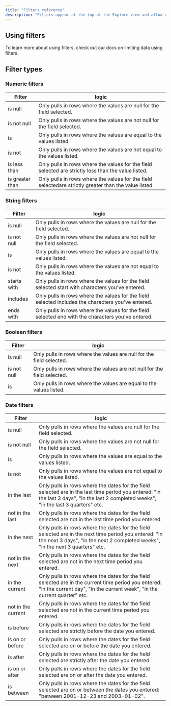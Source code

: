 ```yaml
---
title: "Filters reference"
description: "Filters appear at the top of the Explore view and allow users to change the data being pulled in."
---
```


## Using filters

To learn more about using filters, check out our docs on limiting data using filters.

## Filter types

### Numeric filters

| Filter          | logic                                                                                                 |
| --------------- | ----------------------------------------------------------------------------------------------------- |
| is null         | Only pulls in rows where the values are null for the field selected.                                  |
| is not null     | Only pulls in rows where the values are not null for the field selected.                              |
| is              | Only pulls in rows where the values are equal to the values listed.                                   |
| is not          | Only pulls in rows where the values are not equal to the values listed.                               |
| is less than    | Only pulls in rows where the values for the field selected are strictly less than the value listed.   |
| is greater than | Only pulls in rows where the values for the field selectedare strictly greater than the value listed. |

### String filters

| Filter      | logic                                                                                              |
| ----------- | -------------------------------------------------------------------------------------------------- |
| is null     | Only pulls in rows where the values are null for the field selected.                               |
| is not null | Only pulls in rows where the values are not null for the field selected.                           |
| is          | Only pulls in rows where the values are equal to the values listed.                                |
| is not      | Only pulls in rows where the values are not equal to the values listed.                            |
| starts with | Only pulls in rows where the values for the field selected start with characters you've entered.   |
| includes    | Only pulls in rows where the values for the field selected includes the characters you've entered. |
| ends with   | Only pulls in rows where the values for the field selected end with the characters you've entered. |

### Boolean filters

| Filter      | logic                                                                    |
| ----------- | ------------------------------------------------------------------------ |
| is null     | Only pulls in rows where the values are null for the field selected.     |
| is not null | Only pulls in rows where the values are not null for the field selected. |
| is          | Only pulls in rows where the values are equal to the values listed.      |

### Date filters

| Filter             | logic                                                                                                                                                                                   |
| ------------------ | --------------------------------------------------------------------------------------------------------------------------------------------------------------------------------------- |
| is null            | Only pulls in rows where the values are null for the field selected.                                                                                                                    |
| is not null        | Only pulls in rows where the values are not null for the field selected.                                                                                                                |
| is                 | Only pulls in rows where the values are equal to the values listed.                                                                                                                     |
| is not             | Only pulls in rows where the values are not equal to the values listed.                                                                                                                 |
| in the last        | Only pulls in rows where the dates for the field selected are in the last time period you entered: "in the last 3 days", "in the last 2 completed weeks", "in the last 3 quarters" etc. |
| not in the last    | Only pulls in rows where the dates for the field selected are not in the last time period you entered.                                                                                  |
| in the next        | Only pulls in rows where the dates for the field selected are in the next time period you entered: "in the next 3 days", "in the next 2 completed weeks", "in the next 3 quarters" etc. |
| not in the next    | Only pulls in rows where the dates for the field selected are not in the next time period you entered.                                                                                  |
| in the current     | Only pulls in rows where the dates for the field selected are in the current time period you entered: "in the current day", "in the current week", "in the current quarter" etc.        |
| not in the current | Only pulls in rows where the dates for the field selected are not in the current time period you entered.                                                                               |
| is before          | Only pulls in rows where the dates for the field selected are strictly before the date you entered.                                                                                     |
| is on or before    | Only pulls in rows where the dates for the field selected are on or before the date you entered.                                                                                        |
| is after           | Only pulls in rows where the dates for the field selected are strictly after the date you entered.                                                                                      |
| is on or after     | Only pulls in rows where the dates for the field selected are on or after the date you entered.                                                                                         |
| is between         | Only pulls in rows where the dates for the field selected are on or between the dates you entered: "between 2001-12-23 and 2003-01-02".                                                 |
